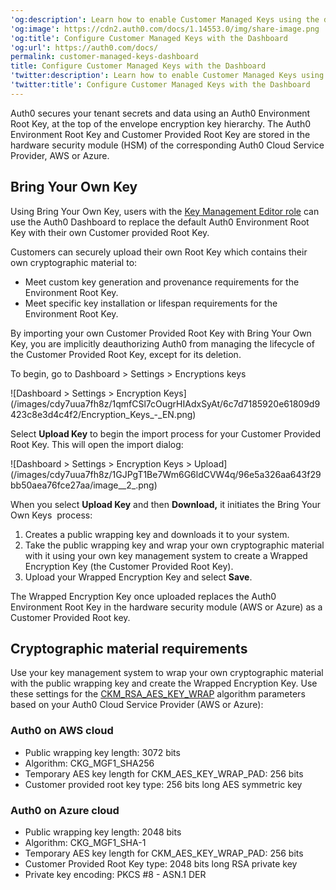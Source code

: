 ---
'og:description': Learn how to enable Customer Managed Keys using the dashboard
'og:image': https://cdn2.auth0.com/docs/1.14553.0/img/share-image.png
'og:title': Configure Customer Managed Keys with the Dashboard
'og:url': https://auth0.com/docs/
permalink: customer-managed-keys-dashboard
title: Configure Customer Managed Keys with the Dashboard
'twitter:description': Learn how to enable Customer Managed Keys using the dashboard
'twitter:title': Configure Customer Managed Keys with the Dashboard
---
Auth0 secures your tenant secrets and data using an Auth0 Environment Root Key, at the top of the envelope encryption key hierarchy. The Auth0 Environment Root Key and Customer Provided Root Key are stored in the hardware security module (HSM) of the corresponding Auth0 Cloud Service Provider, AWS or Azure.

## Bring Your Own Key

Using Bring Your Own Key, users with the  [Key Management Editor role](/docs/get-started/manage-dashboard-access/add-dashboard-users) can use the <Tooltip tip="Auth0 Dashboard: Auth0's main product to configure your services." cta="View Glossary" href="/docs/glossary?term=Auth0+Dashboard">Auth0 Dashboard</Tooltip> to replace the default Auth0 Environment Root Key with their own Customer provided Root Key.

Customers can securely upload their own Root Key which contains their own cryptographic material to:

* Meet custom key generation and provenance requirements for the Environment Root Key.
* Meet specific key installation or lifespan requirements for the Environment Root Key.

<Warning>

By importing your own Customer Provided Root Key with Bring Your Own Key, you are implicitly deauthorizing Auth0 from managing the lifecycle of the Customer Provided Root Key, except for its deletion.

</Warning>

To begin, go to Dashboard > Settings > Encryptions keys

<Frame>![Dashboard > Settings > Encryption Keys](/images/cdy7uua7fh8z/1qmfCSl7cOugrHIAdxSyAt/6c7d7185920e61809d9423c8e3d4c4f2/Encryption_Keys_-_EN.png)</Frame>

Select **Upload Key** to begin the import process for your Customer Provided Root Key. This will open the import dialog:

<Frame>![Dashboard > Settings > Encryption Keys > Upload](/images/cdy7uua7fh8z/1GJPgT1Be7Wm6G6ldCVW4q/96e5a326aa643f29bb50aea76fce27aa/image__2_.png)</Frame>

When you select **Upload Key** and then **Download,** it initiates the Bring Your Own Keys  process:

1. Creates a public wrapping key and downloads it to your system.
2. Take the public wrapping key and wrap your own cryptographic material with it using your own key management system to create a Wrapped Encryption Key (the Customer Provided Root Key).
3. Upload your Wrapped Encryption Key and select **Save**.

<Callout icon="file-lines" color="#0EA5E9" iconType="regular">

The Wrapped Encryption Key once uploaded replaces the Auth0 Environment Root Key in the hardware security module (AWS or Azure) as a Customer Provided Root key.

</Callout>

## Cryptographic material requirements

Use your key management system to wrap your own cryptographic material with the public wrapping key and create the Wrapped Encryption Key. Use these settings for the [CKM_RSA_AES_KEY_WRAP](https://docs.oasis-open.org/pkcs11/pkcs11-curr/v2.40/cos01/pkcs11-curr-v2.40-cos01.html#_Toc408226894) algorithm parameters based on your Auth0 Cloud Service Provider (AWS or Azure):

### Auth0 on AWS cloud

* Public wrapping key length: 3072 bits
* Algorithm: CKG_MGF1_SHA256
* Temporary AES key length for CKM_AES_KEY_WRAP_PAD: 256 bits
* Customer provided root key type: 256 bits long AES symmetric key

### Auth0 on Azure cloud

* Public wrapping key length: 2048 bits
* Algorithm: CKG_MGF1_SHA-1
* Temporary AES key length for CKM_AES_KEY_WRAP_PAD: 256 bits
* Customer Provided Root Key type: 2048 bits long RSA private key
* Private key encoding: PKCS #8 - ASN.1 DER